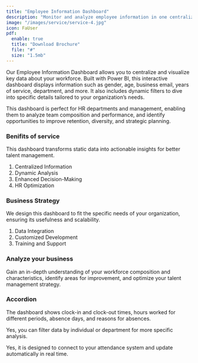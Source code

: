 ```yaml
---
title: "Employee Information Dashboard"
description: "Monitor and analyze employee information in one centralized place."
image: "/images/service/service-4.jpg"
icon: FaUser
pdf:
  enable: true
  title: "Download Brochure"
  file: "#"
  size: "1.5mb"
---
```


Our Employee Information Dashboard allows you to centralize and visualize key data about your workforce. Built with Power BI, this interactive dashboard displays information such as gender, age, business email, years of service, department, and more. It also includes dynamic filters to dive into specific details tailored to your organization’s needs.

This dashboard is perfect for HR departments and management, enabling them to analyze team composition and performance, and identify opportunities to improve retention, diversity, and strategic planning.

### Benifits of service

This dashboard transforms static data into actionable insights for better talent management.

1. Centralized Information
2. Dynamic Analysis
3. Enhanced Decision-Making
4. HR Optimization

### Business Strategy

We design this dashboard to fit the specific needs of your organization, ensuring its usefulness and scalability.

1. Data Integration
2. Customized Development
3. Training and Support

### Analyze your business

Gain an in-depth understanding of your workforce composition and characteristics, identify areas for improvement, and optimize your talent management strategy.

### Accordion

<Accordion client:load title="What data can this dashboard display?">  

The dashboard shows clock-in and clock-out times, hours worked for different periods, absence days, and reasons for absences.  

</Accordion>  

<Accordion client:load title="Can I search by department or employee?">  

Yes, you can filter data by individual or department for more specific analysis.  

</Accordion>  

<Accordion client:load title="Does it automatically update with new records?">  

Yes, it is designed to connect to your attendance system and update automatically in real time.  

</Accordion>

